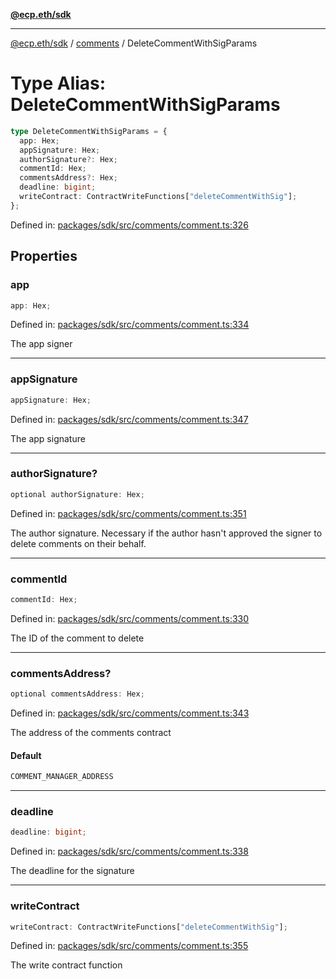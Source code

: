 [**@ecp.eth/sdk**](../../index.mdx)

***

[@ecp.eth/sdk](/sdk-reference/index.mdx) / [comments](/sdk-reference/comments/index.mdx) / DeleteCommentWithSigParams

# Type Alias: DeleteCommentWithSigParams

```ts
type DeleteCommentWithSigParams = {
  app: Hex;
  appSignature: Hex;
  authorSignature?: Hex;
  commentId: Hex;
  commentsAddress?: Hex;
  deadline: bigint;
  writeContract: ContractWriteFunctions["deleteCommentWithSig"];
};
```

Defined in: [packages/sdk/src/comments/comment.ts:326](https://github.com/ecp-eth/comments-monorepo/blob/main/packages/sdk/src/comments/comment.ts#L326)

## Properties

### app

```ts
app: Hex;
```

Defined in: [packages/sdk/src/comments/comment.ts:334](https://github.com/ecp-eth/comments-monorepo/blob/main/packages/sdk/src/comments/comment.ts#L334)

The app signer

***

### appSignature

```ts
appSignature: Hex;
```

Defined in: [packages/sdk/src/comments/comment.ts:347](https://github.com/ecp-eth/comments-monorepo/blob/main/packages/sdk/src/comments/comment.ts#L347)

The app signature

***

### authorSignature?

```ts
optional authorSignature: Hex;
```

Defined in: [packages/sdk/src/comments/comment.ts:351](https://github.com/ecp-eth/comments-monorepo/blob/main/packages/sdk/src/comments/comment.ts#L351)

The author signature. Necessary if the author hasn't approved the signer to delete comments on their behalf.

***

### commentId

```ts
commentId: Hex;
```

Defined in: [packages/sdk/src/comments/comment.ts:330](https://github.com/ecp-eth/comments-monorepo/blob/main/packages/sdk/src/comments/comment.ts#L330)

The ID of the comment to delete

***

### commentsAddress?

```ts
optional commentsAddress: Hex;
```

Defined in: [packages/sdk/src/comments/comment.ts:343](https://github.com/ecp-eth/comments-monorepo/blob/main/packages/sdk/src/comments/comment.ts#L343)

The address of the comments contract

#### Default

```ts
COMMENT_MANAGER_ADDRESS
```

***

### deadline

```ts
deadline: bigint;
```

Defined in: [packages/sdk/src/comments/comment.ts:338](https://github.com/ecp-eth/comments-monorepo/blob/main/packages/sdk/src/comments/comment.ts#L338)

The deadline for the signature

***

### writeContract

```ts
writeContract: ContractWriteFunctions["deleteCommentWithSig"];
```

Defined in: [packages/sdk/src/comments/comment.ts:355](https://github.com/ecp-eth/comments-monorepo/blob/main/packages/sdk/src/comments/comment.ts#L355)

The write contract function
